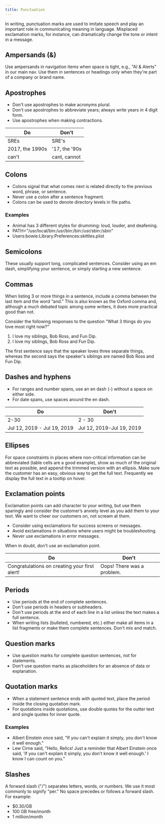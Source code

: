 ```yaml
---
title: Punctuation
---
```


In writing, punctuation marks are used to imitate speech and play an important role in communicating meaning in language. Misplaced exclamation marks, for instance, can dramatically change the tone or intent in a message.

## Ampersands (&)

Use ampersands in navigation items when space is tight, e.g., "AI & Alerts" in our main nav. Use them in sentences or headings only when they're part of a company or brand name.

## Apostrophes

-   Don't use apostrophes to make acronyms plural.
-   Don't use apostrophes to abbreviate years; always write years in 4 digit form.
-   Use apostrophes when making contractions.

| Do              | Don't          |
| --------------- | -------------- |
| SREs            | SRE's          |
| 2017, the 1990s | \'17, the '90s |
| can't           | cant, cannot   |

## Colons

-   Colons signal that what comes next is related directly to the previous word, phrase, or sentence.
-   Never use a colon after a sentence fragment.
-   Colons can be used to denote directory levels in file paths.

### Examples

-   Animal has 3 different styles for drumming: loud, louder, and deafening.
-   PATH="/usr/local/bin:/usr/bin:/bin:/usr/sbin:/sbin"
-   Users:bowie:Library:Preferences:skittles.plist

## Semicolons

These usually support long, complicated sentences. Consider using an em dash, simplifying your sentence, or simply starting a new sentence.

## Commas

When listing 3 or more things in a sentence, include a comma between the last item and the word “and.” This is also known as the Oxford comma and, although a much debated topic among some writers, it does more practical good than not.

Consider the following responses to the question “What 3 things do you love most right now?”

1. I love my siblings, Bob Ross, and Fun Dip.
2. I love my siblings, Bob Ross and Fun Dip.

The first sentence says that the speaker loves three separate things, whereas the second says the speaker's siblings are named Bob Ross and Fun Dip.

## Dashes and hyphens

-   For ranges and number spans, use an en dash (-) without a space on either side.
-   For date spans, use spaces around the en dash.

| Do                          | Don't                     |
| --------------------------- | ------------------------- |
| 2-30                        | 2 - 30                    |
| Jul 12, 2019 - Jul 19, 2019 | Jul 12, 2019-Jul 19, 2019 |

## Ellipses

For space constraints in places where non-critical information can be abbreviated (table cells are a good example), show as much of the original text as possible, and append the trimmed version with an ellipsis. Make sure the customer has an easy, obvious way to get the full text. Frequently we display the full text in a tooltip on hover.

## Exclamation points

Exclamation points can add character to your writing, but use them sparingly and consider the customer’s anxiety level as you add them to your text. We want to cheer our customers on, not scream at them.

-   Consider using exclamations for success screens or messages.
-   Avoid exclamations in situations where users might be troubleshooting.
-   Never use exclamations in error messages.

When in doubt, don't use an exclamation point.

| Do                                            | Don't                      |
| --------------------------------------------- | -------------------------- |
| Congratulations on creating your first alert! | Oops! There was a problem. |

## Periods

-   Use periods at the end of complete sentences.
-   Don't use periods in headers or subheaders.
-   Don't use periods at the end of each line in a list unless the text makes a full sentence.
-   When writing lists (bulleted, numbered, etc.) either make all items in a list fragments or make them complete sentences. Don't mix and match.

## Question marks

-   Use question marks for complete question sentences, not for statements.
-   Don't use question marks as placeholders for an absence of data or explanation.

## Quotation marks

-   When a statement sentence ends with quoted text, place the period inside the closing quotation mark.
-   For quotations inside quotations, use double quotes for the outter text and single quotes for inner quote.

### Examples

-   Albert Einstein once said, "If you can't explain it simply, you don't know it well enough."
-   Lew Cirne said, "Hello, Relics! Just a reminder that Albert Einstein once said, 'If you can't explain it simply, you don't know it well enough.' I know I can count on you."

## Slashes

A forward slash ("/") separates letters, words, or numbers. We use it most commonly to signify "per." No space precedes or follows a forward slash. For example:

-   $0.30/GB
-   100 GB free/month
-   1 million/month
